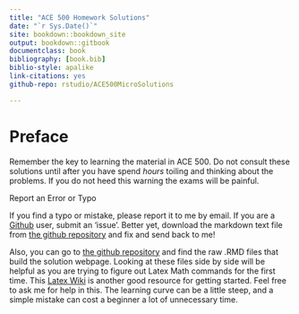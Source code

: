 ```yaml
--- 
title: "ACE 500 Homework Solutions"
date: "`r Sys.Date()`"
site: bookdown::bookdown_site
output: bookdown::gitbook
documentclass: book
bibliography: [book.bib]
biblio-style: apalike
link-citations: yes
github-repo: rstudio/ACE500MicroSolutions

---
```


# Preface {-}

Remember the key to learning the material in ACE 500. Do not consult these solutions until after you have spend *hours* toiling and thinking about the problems. If you do not heed this warning the exams will be painful. 

Report an Error or Typo 

If you find a typo or mistake, please report it to me by email. If you are a [Github](https://github.com) user, submit an 'issue'. Better yet, download the markdown text file from [the github repository](https://github.com/mindymallory/ACE500MicroSolutions) and fix and send back to me!  

Also, you can go to [the github repository](https://github.com/mindymallory/ACE500MicroSolutions) and find the raw .RMD files that build the solution webpage. Looking at these files side by side will be helpful as you are trying to figure out Latex Math commands for the first time. This [Latex Wiki](https://en.wikibooks.org/wiki/LaTeX/Mathematics) is another good resource for getting started. Feel free to ask me for help in this. The learning curve can be a little steep, and a simple mistake can cost a beginner a lot of unnecessary time. 
